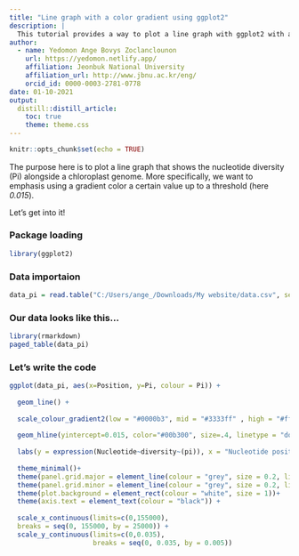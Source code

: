 ```yaml
---
title: "Line graph with a color gradient using ggplot2"
description: |
  This tutorial provides a way to plot a line graph with ggplot2 with a color gradient
author:
  - name: Yedomon Ange Bovys Zoclanclounon
    url: https://yedomon.netlify.app/
    affiliation: Jeonbuk National University
    affiliation_url: http://www.jbnu.ac.kr/eng/
    orcid_id: 0000-0003-2781-0778
date: 01-10-2021
output:
  distill::distill_article:
    toc: true
    theme: theme.css
---
```




```r
knitr::opts_chunk$set(echo = TRUE)
```


<p style="font-family: times, serif; font-size:11pt; font-style:italic">
The purpose here is to plot a line graph that shows the nucleotide diversity (Pi) alongside a chloroplast genome. More specifically, we want to emphasis using a gradient color a certain value up to a threshold (here *0.015*).

Let's get into it!

</p>

### Package loading

```r

library(ggplot2)

```


### Data importaion

```r

data_pi = read.table("C:/Users/ange_/Downloads/My website/data.csv", sep = ";" , h = T)

```


### Our data looks like this...


```r
library(rmarkdown)
paged_table(data_pi)
```

### Let's write the code


```r

ggplot(data_pi, aes(x=Position, y=Pi, colour = Pi)) +
  
  geom_line() +
  
  scale_colour_gradient2(low = "#0000b3", mid = "#3333ff" , high = "#ff0000", midpoint=0.013) +
  
  geom_hline(yintercept=0.015, color="#00b300", size=.4, linetype = "dotted") +
  
  labs(y = expression(Nucleotide~diversity~(pi)), x = "Nucleotide position") +
  
  theme_minimal()+
  theme(panel.grid.major = element_line(colour = "grey", size = 0.2, linetype = "dotted")) +
  theme(panel.grid.minor = element_line(colour = "grey", size = 0.2, linetype = "dotted")) +
  theme(plot.background = element_rect(colour = "white", size = 1))+
  theme(axis.text = element_text(colour = "black")) +
  
  scale_x_continuous(limits=c(0,155000),
  breaks = seq(0, 155000, by = 25000)) +
  scale_y_continuous(limits=c(0,0.035),
                     breaks = seq(0, 0.035, by = 0.005))

```






